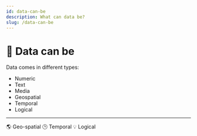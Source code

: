 ```yaml
---
id: data-can-be
description: What can data be?
slug: /data-can-be
---
```


# 👀 Data can be


Data comes in different types:

- Numeric
- Text
- Media
- Geospatial
- Temporal
- Logical

---

<ReferenceLink href="Geospatial">🌎 Geo-spatial</ReferenceLink>
<ReferenceLink href="Temporal">🕒 Temporal</ReferenceLink>
<ReferenceLink href="Logical">💡 Logical</ReferenceLink>
